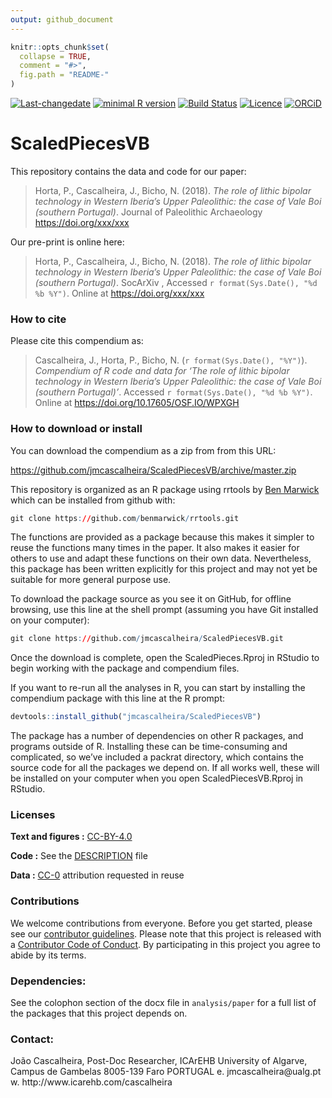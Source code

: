 ```yaml
---
output: github_document
---
```


<!-- README.md is generated from README.Rmd. Please edit that file -->

```r
knitr::opts_chunk$set(
  collapse = TRUE,
  comment = "#>",
  fig.path = "README-"
)
```

[![Last-changedate](https://img.shields.io/badge/last%20change-`r gsub('-', '--', Sys.Date())`-brightgreen.svg)](https://github.com/jmcascalheira/ScaledPiecesVB/commits/master)
[![minimal R version](https://img.shields.io/badge/R%3E%3D-3.2.4-brightgreen.svg)](https://cran.r-project.org/) 
[![Build Status](https://travis-ci.org/jmcascalheira/ScaledPiecesVB.svg?branch=master)](https://travis-ci.org/jmcascalheira/ScaledPiecesVB)
[![Licence](https://img.shields.io/github/license/mashape/apistatus.svg)](http://choosealicense.com/licenses/mit/)
[![ORCiD](https://img.shields.io/badge/ORCiD-/0000--0003--0321--8892-green.svg)](http://orcid.org/0000-0003-0321-8892)



# ScaledPiecesVB

This repository contains the data and code for our paper:

> Horta, P., Cascalheira, J., Bicho, N. (2018). _The role of lithic bipolar technology in Western Iberia’s Upper Paleolithic: the case of Vale Boi (southern Portugal)_. Journal of Paleolithic Archaeology <https://doi.org/xxx/xxx>

Our pre-print is online here:

> Horta, P., Cascalheira, J., Bicho, N. (2018). _The role of lithic bipolar technology in Western Iberia’s Upper Paleolithic: the case of Vale Boi (southern Portugal)_. SocArXiv , Accessed `r format(Sys.Date(), "%d %b %Y")`. Online at <https://doi.org/xxx/xxx>



### How to cite

Please cite this compendium as:

> Cascalheira, J., Horta, P., Bicho, N. (`r format(Sys.Date(), "%Y")`). _Compendium of R code and data for 'The role of lithic bipolar technology in Western Iberia’s Upper Paleolithic: the case of Vale Boi (southern Portugal)'_. Accessed `r format(Sys.Date(), "%d %b %Y")`. Online at <https://doi.org/10.17605/OSF.IO/WPXGH>



### How to download or install

You can download the compendium as a zip from from this URL:

<https://github.com/jmcascalheira/ScaledPiecesVB/archive/master.zip>

This repository is organized as an R package using rrtools by [Ben Marwick](https://github.com/benmarwick) which can be installed from github with:

```r

git clone https://github.com/benmarwick/rrtools.git

```


The functions are provided as a package because this makes it simpler to reuse the functions many times in the paper. It also makes it easier for others to use and adapt these functions on their own data. Nevertheless, this package has been written explicitly for this project and may not yet be suitable for more general purpose use.

To download the package source as you see it on GitHub, for offline browsing, use this line at the shell prompt (assuming you have Git installed on your computer):

```r

git clone https://github.com/jmcascalheira/ScaledPiecesVB.git

```


Once the download is complete, open the ScaledPieces.Rproj in RStudio to begin working with the package and compendium files.


If you want to re-run all the analyses in R, you can start by installing the compendium package with this line at the R prompt:

```r

devtools::install_github("jmcascalheira/ScaledPiecesVB")

```

The package has a number of dependencies on other R packages, and programs outside of R. Installing these can be time-consuming and complicated, so we've included a packrat directory, which contains the source code for all the packages we depend on. If all works well, these will be installed on your computer when you open ScaledPiecesVB.Rproj in RStudio.



### Licenses

**Text and figures :**  [CC-BY-4.0](http://creativecommons.org/licenses/by/4.0/)

**Code :** See the [DESCRIPTION](DESCRIPTION) file

**Data :** [CC-0](http://creativecommons.org/publicdomain/zero/1.0/) attribution requested in reuse

### Contributions

We welcome contributions from everyone. Before you get started, please see our [contributor guidelines](CONTRIBUTING.md). Please note that this project is released with a [Contributor Code of Conduct](CONDUCT.md). By participating in this project you agree to abide by its terms.

### Dependencies:

See the colophon section of the docx file in `analysis/paper` for a full list of the packages that this project depends on. 


### Contact:

João Cascalheira, Post-Doc Researcher, ICArEHB University of Algarve, Campus de Gambelas 8005-139 Faro PORTUGAL e. jmcascalheira@ualg.pt w. http://www.icarehb.com/cascalheira
